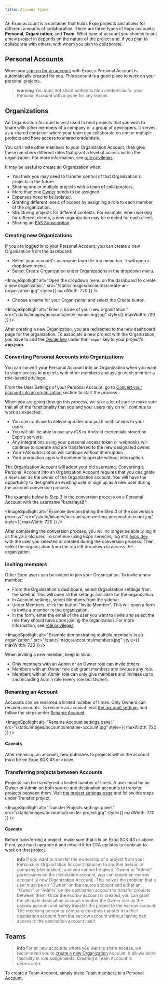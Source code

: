 ```yaml
---
title: Account Types
---
```



An Expo account is a container that holds Expo projects and allows for different amounts of collaboration. There are three types of Expo accounts; **Personal**, **Organization**, and **Team**. What type of account you choose to put a new project in depends on the nature of the project and, if you plan to collaborate with others, with whom you plan to collaborate.

## Personal Accounts

When you [sign up for an account](https://expo.dev/signup) with Expo, a Personal Account is automatically created for you. This account is a good place to work on your personal projects.

> **warning** You must not share authentication credentials for your Personal Account with anyone for any reason.

## Organizations

An Organization Account is best used to hold projects that you wish to share with other members of a company or a group of developers. It serves as a shared container where your team can collaborate on one or multiple projects and have access to shared credentials.

You can invite other members to your Organization Account, then give these members different roles that grant a level of access within the organization. For more information, see [role privileges](/accounts/working-together/#managing-access).

It may be useful to create an Organization when:

- You think you may need to transfer control of that Organization's projects in the future.
- Sharing one or multiple projects with a team of collaborators.
- More than one [Owner](/accounts/working-together/#managing-access) needs to be assigned.
- Expenses need to be isolated.
- Granting different levels of access by assigning a role to each member of the organization.
- Structuring projects for different contexts. For example, when working for different clients, a new organization may be created for each client.
- Sharing an [EAS Subscription](https://docs.expo.dev/eas/).

### Creating new Organizations

If you are logged in to your Personal Account, you can create a new Organization from the dashboard:

- Select your account's username from the top menu bar. It will open a dropdown menu.
- Select Create Organization under Organizations in the dropdown menu.

<ImageSpotlight
  alt="Open the dropdown menu on the dashboard to create a new organization."
  src="/static/images/accounts/create-an-organization.jpg"
  style={{ maxWidth: 720 }}
/>

- Choose a name for your Organization and select the Create button.

<ImageSpotlight
  alt="Enter a name of your new organization."
  src="/static/images/accounts/enter-name-org.jpg"
  style={{ maxWidth: 720 }}
/>

After creating a new Organization, you are redirected to the new dashboard page for the organization. To associate a new project with the Organization, you have to add the [Owner key](/versions/latest/config/app/#owner) under the `"expo"` key to your project's **app.json**.

### Converting Personal Accounts into Organizations

You can convert your Personal Account into an Organization when you want to share access to projects with other members and assign each member a role-based privilege.

From the User Settings of your Personal Account, go to [Convert your account into an organization](https://expo.dev/settings#convert-account) section to start the process.

When you are going through this process, we take a lot of care to make sure that all of the functionality that you and your users rely on will continue to work as expected:

- You can continue to deliver updates and push notifications to your users.
- You will still be able to use any iOS or Android credentials stored on Expo's servers.
- Any integrations using your personal access token or webhooks will continue to operate and are transferred to the new designated owner.
- Your EAS subscription will continue without interruption.
- Your production apps will continue to operate without interruption.

The Organization Account will adopt your old username. Converting a Personal Account into an Organization Account requires that you designate a new user as the owner of the Organization account. You will have the opportunity to designate an existing user or sign up as a new user during the account conversion process.

The example below is Step 3 in the conversion process on a Personal Account with the username "kamalaya8":

<ImageSpotlight
  alt="Example demonstrating the Step 3 of the conversion process."
  src="/static/images/accounts/converting-personal-account.jpg"
  style={{ maxWidth: 720 }}
/>

After completing the conversion process, you will no longer be able to log in as the your old user. To continue using Expo services, log into [expo.dev](https://expo.dev/) with the user you selected or created during the conversion process. Then, select the organization from the top left dropdown to access the organization.

### Inviting members

Other Expo users can be invited to join your Organization. To invite a new member:

- From the Organization's dashboard, select Organization settings from the sidebar. This will open all the settings available for the organization.
- In Account settings, select Members from the sidebar.
- Under Members, click the button "Invite Member". This will open a form to invite a member to the organization.
- In the form, enter the email of the user you want to invite and select the role they should have upon joining the organization. For more information, see [role privileges](/accounts/working-together/#managing-access).

<ImageSpotlight
  alt="Example demonstrating multiple members in an organization."
  src="/static/images/accounts/members.jpg"
  style={{ maxWidth: 720 }}
/>

When inviting a new member, keep in mind:

- Only members with an Admin or an Owner role can invite others.
- Members with an Owner role can grant members and invitees any role.
- Members with an Admin role can only give members and invitees up to and including Admin role (every role but Owner).

### Renaming an Account

Accounts can be renamed a limited number of times. Only Owners can rename accounts. To rename an account, visit [the account settings](https://expo.dev/accounts/[account]/settings) and follow the steps under [Rename Account](https://expo.dev/accounts/[account]/settings#rename-account).

<ImageSpotlight
  alt="Rename Account settings panel."
  src="/static/images/accounts/rename-account.jpg"
  style={{ maxWidth: 720 }}
/>

#### Caveats

After renaming an account, new publishes to projects within the account must be on Expo SDK 43 or above.

### Transferring projects between Accounts

Projects can be transferred a limited number of times. A user must be an Owner or Admin on both source and destination accounts to transfer projects between them. Visit [the project settings page](https://expo.dev/accounts/[account]/projects/[project]/settings) and follow the steps under Transfer project.

<ImageSpotlight
  alt="Transfer Projects settings panel."
  src="/static/images/accounts/transfer-project.jpg"
  style={{ maxWidth: 720 }}
/>

#### Caveats

Before transferring a project, make sure that it is on Expo SDK 43 or above. If not, you must upgrade it and rebuild it for OTA updates to continue to work on that project.

> **info** If you want to transfer the ownership of a project from your Personal or Organization Account (source) to another person or company (destination), and you cannot be given "Owner or "Admin" permissions on the destination account, you can create an escrow account (a new Organization Account). This solves the problem that a user must be an "Owner" on the source account and either an "Owner" or "Admin" on the destination account to transfer projects between them. Once the escrow account is created, you can grant the ultimate destination account member the Owner role on the escrow account and safely transfer the project to the escrow account. The receiving person or company can then transfer it to their destination account from the escrow account without having had access to the destination account itself.

## Teams

> **info** For all new accounts where you want to share access, we recommend you to [create a new Organization](#organizations) Account. It allows more flexibility in role assignments. Creating a Team Account is deprecated.

To create a Team Account, simply [invite Team members](/accounts/working-together/#adding-members) to a Personal Account.
